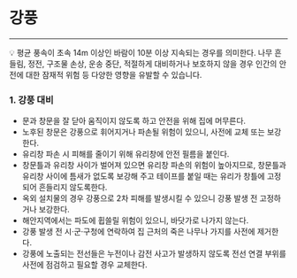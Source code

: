 
# 강풍

---

<aside>
💡 평균 풍속이 초속 14m 이상인 바람이 10분 이상 지속되는 경우를 의미한다.
나무 흔들림, 정전, 구조물 손상, 운송 중단, 적절하게 대비하거나 보호하지 않을 경우 
인간의 안전에 대한 잠재적 위험 등 다양한 영향을 유발할 수 있습니다.

</aside>

### 1. 강풍 대비

- 문과 창문을 잘 닫아 움직이지 않도록 하고 안전을 위해 집에 머무른다.
- 노후된 창문은 강풍으로 휘어지거나 파손될 위험이 있으니, 사전에 교체 또는 보강한다.
- 유리창 파손 시 피해를 줄이기 위해 유리창에 안전 필름을 붙인다.
- 창문틀과 유리창 사이가 벌어져 있으면 유리창 파손의 위험이 높아지므로, 창문틀과 유리창
  사이에 틈새가 없도록 보강해 주고 테이프를 붙일 때는 유리가 창틀에 고정되어 흔들리지
  않도록한다.
- 옥외 설치물의 경우 강풍으로 2차 피해를 발생시킬 수 있으니 강풍 발생 전 고정하거나
  보강한다.
- 해안지역에서는 파도에 휩쓸릴 위험이 있으니, 바닷가로 나가지 않는다.
- 강풍 발생 전 시·군·구청에 연락하여 집 근처의 죽은 나무나 가지를 사전에 제거한다.
- 강풍에 노출되는 전선들은 누전이나 감전 사고가 발생하지 않도록 전선 연결 부위를 사전에
  점검하고 필요할 경우 교체한다.

